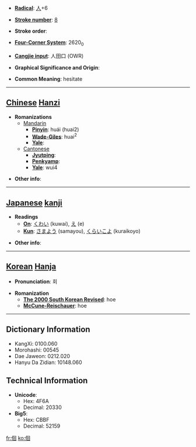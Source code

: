 * '''[[Wiktionary:Chinese radical index| Radical]]''': [[Wiktionary:Chinese radical index 人|人]]+6

* '''[[Wiktionary:Chinese total strokes index|Stroke number]]''': [[Wiktionary:Chinese total strokes index 8|8]]

* '''Stroke order''': 

* '''[[Wiktionary:Chinese four corner index|Four-Corner System]]''': 2620<sub>0</sub>

* '''[[Wiktionary:Chinese Cangjie index|Cangjie input]]''': 人田口 (OWR)

* '''Graphical Significance and Origin''': 

* '''Common Meaning''': hesitate

----

== [[Chinese]] [[Hanzi]] ==

* '''Romanizations'''
** [[Mandarin]]
*** '''[[Pinyin]]''': huái (huai2)
*** '''[[Wade-Giles]]''': huai<sup>2</sup>
*** '''[[Yale]]''': 
**[[Cantonese]]
***'''[[Jyutping]]''':
***'''[[Penkyamp]]''': 
***'''[[Yale]]''': wui4

* '''Other info''': 

----

== [[Japanese]] [[kanji]] ==

* '''Readings'''
** '''[[On]]''': [[くわい]] (kuwai), [[え]] (e)
** '''[[Kun]]''': [[さまよう]] (samayou), [[くらいこよ]] (kuraikoyo)

* '''Other info''':  

----

== [[Korean]] [[Hanja]] ==

* '''Pronunciation''': 회

* '''Romanization'''
** '''[[The 2000 South Korean Revised Romanization|The 2000 South Korean Revised]]''': hoe
** '''[[McCune-Reischauer]]''': hoe

----

== Dictionary Information ==

* KangXi: 0100.060
* Morohashi: 00545
* Dae Jaweon: 0212.020
* Hanyu Da Zidian: 10148.060

== Technical Information ==

* '''Unicode''':
** Hex: 4F6A
** Decimal: 20330
* '''Big5''':
** Hex: CBBF
** Decimal: 52159

[[fr:佪]]
[[ko:佪]]